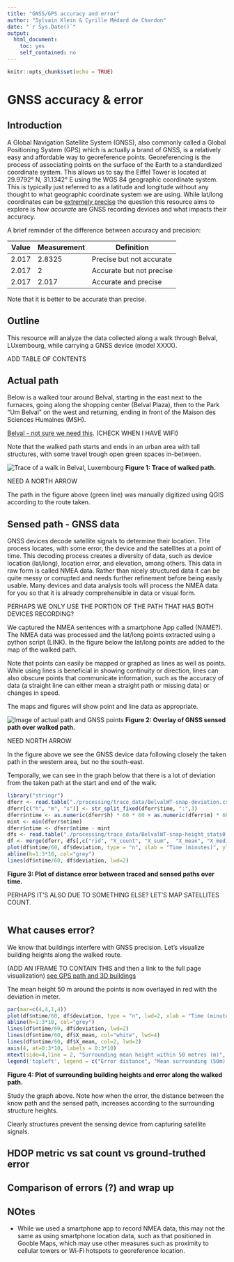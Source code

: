 ```yaml
---
title: "GNSS/GPS accuracy and error"
author: "Sylvain Klein & Cyrille Médard de Chardon"
date: "`r Sys.Date()`"
output: 
  html_document: 
    toc: yes
    self_contained: no
---
```


```r
knitr::opts_chunk$set(echo = TRUE)
```

# GNSS accuracy & error

## Introduction

A Global Navigation Satellite System (GNSS), also commonly called a Global Positioning System (GPS) which is actually a brand of GNSS, is a relatively easy and affordable way to georeference points.
Georeferencing is the process of associating points on the surface of the Earth to a standardized coordinate system.
This allows us to say the Eiffel Tower is located at 29.9792° N, 31.1342° E using the WGS 84 geographic coordinate system.
This is typically just referred to as a latitude and longitude without any thought to what geographic coordinate system we are using.
While lat/long coordinates can be [extremely precise](https://xkcd.com/2170/) the question this resource aims to explore is how *accurate* are GNSS recording devices and what impacts their accuracy.

A brief reminder of the difference between accuracy and precision:

| Value | Measurement | Definition |
|---|---|---|
|2.017|2.8325|Precise but not accurate|
|2.017|2|Accurate but not precise|
|2.017|2.017|Accurate and precise|
Note that it is better to be accurate than precise.

## Outline
This resource will analyze the data collected along a walk through Belval, LUxembourg, while carrying a GNSS device (model XXXX).

ADD TABLE OF CONTENTS

## Actual path
Below is a walked tour around Belval, starting in the east next to the furnaces, going along the shopping center (Belval Plaza), then to the Park "Um Belval" on the west and returning, ending in front of the Maison des Sciences Humaines (MSH). 

[Belval - not sure we need this](https://www.luxatlas.lu/#b=2362&o=null&f=1071&ob=100&oo=100&of=50&x=662203&y=6360423&z=16.541415223113926). (CHECK WHEN I HAVE WIFI)

Note that the walked path starts and ends in an urban area with tall structures, with some travel trough open green spaces in-between.

![Trace of a walk in Belval, Luxembourg](./images/BelvalWalk_trace.svg)
**Figure 1: Trace of walked path.**

NEED A NORTH ARROW

The path in the figure above (green line) was manually digitized using QGIS according to the route taken.

## Sensed path - GNSS data

GNSS devices decode satellite signals to determine their location.
THe process locates, with some error, the device and the satellites at a point of time.
This decoding process creates a diversity of data, such as device location (lat/long), location error, and elevation, among others.
This data in raw form is called NMEA data.
Rather than nicely structured data it can be quite messy or corrupted and needs further refinement before being easily usable.
Many devices and data analysis tools will process the NMEA data for you so that it is already comprehensible in data or visual form.

PERHAPS WE ONLY USE THE PORTION OF THE PATH THAT HAS BOTH DEVICES RECORDING?

We captured the NMEA sentences with a smartphone App called (NAME?).
The NMEA data was processed and the lat/long points extracted using a python script (LINK).
In the figure below the lat/long points are added to the map of the walked path.

Note that points can easily be mapped or graphed as lines as well as points.
While using lines is beneficial in showing continuity or direction, lines can also obscure points that communicate information, such as the accuracy of data (a straight line can either mean a straight path or missing data) or changes in speed.

The maps and figures will show point and line data as appropriate.

![Image of actual path and GNSS points](./images/BelvalWalk_trace with gps.svg)
**Figure 2: Overlay of GNSS sensed path over walked path.**

NEED NORTH ARROW

In the figure above we see the GNSS device data following closely the taken path in the western area, but no the south-east.

Temporally, we can see in the graph below that there is a lot of deviation from the taken path at the start and end of the walk.

```r
library("stringr")
dferr <- read.table("./processing/trace_data/BelvalWT-snap-deviation.csv", sep = ",", header = T)
dferr[c("h", "m", "s")] <- str_split_fixed(dferr$time, ":",3)
dferr$ntime <- as.numeric(dferr$h) * 60 * 60 + as.numeric(dferr$m) * 60 + as.numeric(dferr$s )
mint <- min(dferr$ntime)
dferr$ntime <- dferr$ntime - mint
dfs <- read.table("./processing/trace_data/BelvalWT-snap-height_stats0.csv", sep = ",", header = T)
df <- merge(dferr, dfs[,c("rid", "X_count", "X_sum",  "X_mean", "X_median", "X_stdev", "X_min", "X_max")], by = "rid")
plot(df$ntime/60, df$deviation, type = "n", xlab = "Time (minutes)", ylab = "Deviation from trace (m)")
abline(h=1:3*10, col="grey")
lines(df$ntime/60, df$deviation, lwd=2)
```
**Figure 3: Plot of distance error between traced and sensed paths over time.**

PERHAPS IT'S ALSO DUE TO SOMETHING ELSE? LET'S MAP SATELLITES COUNT.

```r

```

## What causes error?

We know that buildings interfere with GNSS precision. Let's visualize building heights along the walked route.

(ADD AN IFRAME TO CONTAIN THIS and then a link to the full page visualization)
[see GPS path and 3D buildings](https://map.geoportail.lu/theme/main?bgLayer=basemap_2015_global&version=3&zoom=14&X=661470&Y=6361338&lang=en&rotation=0&layers=&opacities=&crosshair=false&3d_layers=ACT2022_BD_L_BATI3D_LOD2%2CVDL2022_LOD2_IMPORT_old%2CBridges_LOD2%2CACT2019_LiDAR_Bridges_LOD1%2CACT2019_LiDAR_Vegetation&3d_enabled=true&3d_lon=5.94209&3d_lat=49.49240&3d_elevation=1385&3d_heading=360.000&3d_pitch=-40.388&map_id=3a4b6e155fce4f448337ebe41ed6c005&embedded=true)

The mean height 50 m around the points is now overlayed in red with the deviation in meter.

```r
par(mar=c(4,4,1,4))
plot(df$ntime/60, df$deviation, type = "n", lwd=2, xlab = "Time (minutes)", ylab = "Deviation from trace (m)")
abline(h=1:3*10, col="grey")
lines(df$ntime/60, df$deviation, lwd=2)
lines(df$ntime/60, df$X_mean, col="white", lwd=4)
lines(df$ntime/60, df$X_mean, col=2, lwd=2)
axis(4, at=0:3*10, labels = 0:3*10)
mtext(side=4,line = 2, "Surrounding mean height within 50 metres (m)", col=2)
legend('topleft', legend = c("Error distance", "Mean surrounding (50m) height of location"), lwd=2, col=c(1,2))

```
**Figure 4: Plot of surrounding building heights and error along the walked path.**

Study the graph above. Note how when the error, the distance between the know path and the sensed path, increases according to the surrounding structure heights.

Clearly structures prevent the sensing device from capturing satellite signals.

## HDOP metric vs sat count vs ground-truthed error


## Comparison of errors (?) and wrap up

## NOtes

- While we used a smartphone app to record NMEA data, this may not the same as using smartphone location data, such as that positioned in Gooble Maps, which may use other measures such as proximity to cellular towers or Wi-Fi hotspots to georeference location.



